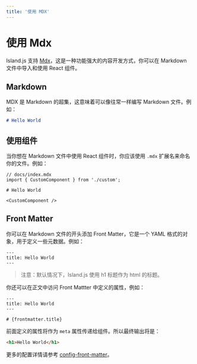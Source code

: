 ```yaml
---
title: '使用 MDX'
---
```


# 使用 Mdx

Island.js 支持 [Mdx](https://mdxjs.com/)，这是一种功能强大的内容开发方式，你可以在 Markdown 文件中导入和使用 React 组件。

## Markdown

MDX 是 Markdown 的超集，这意味着可以像往常一样编写 Markdown 文件。例如：

```md
# Hello World
```

## 使用组件

当你想在 Markdown 文件中使用 React 组件时，你应该使用 `.mdx` 扩展名来命名你的文件。例如：

```mdx
// docs/index.mdx
import { CustomComponent } from './custom';

# Hello World

<CustomComponent />
```

## Front Matter

你可以在 Markdown 文件的开头添加 Front Matter，它是一个 YAML 格式的对象，用于定义一些元数据。例如：

```mdx
---
title: Hello World
---
```

> 注意：默认情况下，Island.js 使用 h1 标题作为 html 的标题。

你还可以在正文中访问 Front Mattter 中定义的属性，例如：

```mdx
---
title: Hello World
---

# {frontmatter.title}
```

前面定义的属性将作为 `meta` 属性传递给组件。所以最终输出将是：

```html
<h1>Hello World</h1>
```

更多的配置详情请参考 [config-front-matter](/zh/api/config-front-matter)。
